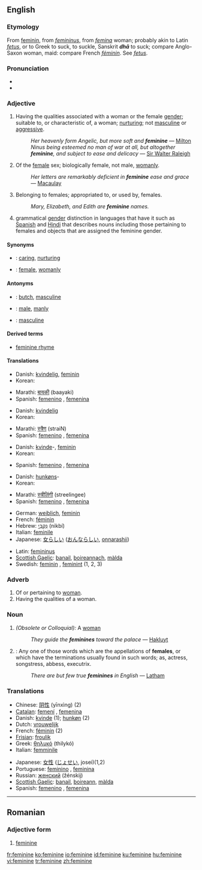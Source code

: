 {{see|féminine}}
{{wikipedia|dab=feminine}}
==English==

===Etymology===
From {{OF.}} [[feminin]], from {{L.}} ''[[femininus]]'', from ''[[femina]]'' woman; probably akin to Latin ''[[fetus]]'', or to Greek to suck, to suckle, Sanskrit '''''dhā''''' to suck; compare Anglo-Saxon ''{{IPAchar|[[fǣmme]]}}'' woman, maid: compare French ''[[féminin]]''. See ''[[fetus]]''.

===Pronunciation===
*{{IPA|/ˈfɛmɪnɪn/ ''or'' /ˈfɛmənɪn/}}
*{{audio|en-us-feminine.ogg|Audio (US)}}

===Adjective===
{{en-adj}}

# Having the qualities associated with a woman or the female [[gender]]; suitable to, or characteristic of, a woman; [[nurturing]]; not [[masculine]] or [[aggressive]].
#:''Her heavenly form Angelic, but more soft and '''feminine''''' — [[Milton]]
#:''Ninus being esteemed no man of war at all, but altogether '''feminine''', and subject to ease and delicacy'' — [[Sir Walter Raleigh]]
# Of the [[female]] sex; biologically female, not male, [[womanly]].
#:''Her letters are remarkably deficient in '''feminine''' ease and grace'' — [[Macaulay]]
# Belonging to females; appropriated to, or used by, females.
#:''Mary, Elizabeth, and Edith are '''feminine''' names.''
# {{grammar}} grammatical [[gender]] distinction in languages that have it such as [[Spanish]] and [[Hindi]] that describes nouns including those pertaining to females and objects that are assigned the feminine gender.

====Synonyms====
*{{italbrac|having qualities of female gender}}: [[caring]], [[nurturing]]
*{{italbrac|of the female sex}}: [[female]], [[womanly]]

====Antonyms====
*{{italbrac|having qualities of female gender}}: [[butch]], [[masculine]]
*{{italbrac|of the female sex}}: [[male]], [[manly]]
*{{italbrac|grammar}}: [[masculine]]

====Derived terms====
* [[feminine rhyme]] {{prosody}}

====Translations====
{{trans-top|Having the qualities associated with a woman}}
*Danish: [[kvindelig]], [[feminin]]
*Korean: {{ko-inline|나약한|nayakan}}
{{trans-mid}}
*Marathi: [[बायकी]] (baayaki)
*Spanish: [[femenino]] {{m}}, [[femenina]] {{f}}
{{trans-bottom}}

{{trans-top|Of the female sex}}
*Danish: [[kvindelig]]
*Korean: {{ko-inline|여자다운|yeosadaun}}
{{trans-mid}}
*Marathi: [[स्त्रैण]] (straiN)
*Spanish: [[femenino]] {{m}}, [[femenina]] {{f}}
{{trans-bottom}}

{{trans-top|Belonging to females}}
*Danish: [[kvinde]]-, [[feminin]]
*Korean: {{ko-inline|여성의|yeoseong-ui}}
{{trans-mid}}
*Spanish: [[femenino]] {{m}}, [[femenina]] {{f}}
{{trans-bottom}}

{{trans-top|grammatical gender distinction}}
*Danish: [[hunkøn]]s-
*Korean: {{ko-inline|여성|yeoseong}}
{{trans-mid}}
*Marathi: [[स्त्रीलिंगी]] (streelingee)
*Spanish: [[femenino]] {{m}}, [[femenina]] {{f}}
{{trans-bottom}}

{{rfc-trans}}
{{top}}
*German: [[weiblich]], [[feminin]]
*French: [[féminin]]
*Hebrew: [[נקבי|נִקְבִּי]] (nikbí) {{m}}
*Italian: [[feminile]]
*Japanese: [[女らしい]] ([[おんならしい]], [[onnarashii]])
{{mid}}
*Latin: [[femininus]]
*[[Scottish Gaelic]]: [[banail]], [[boireannach]], [[màlda]]
*Swedish: [[feminin]] {{c}}, [[feminint]] {{n}} (1, 2, 3)
{{bottom}}

===Adverb===
{{en-adv}}

# Of or pertaining to [[woman]].
# Having the qualities of a woman.

===Noun===
{{en-noun}}

# ''(Obsolete or Colloquial):'' A [[woman]]
#:''They guide the '''feminines''' toward the palace'' — [[Hakluyt]]
# {{Grammar}}: Any one of those words which are the appellations of '''females''', or which have the terminations usually found in such words; as, actress, songstress, abbess, executrix.
#:''There are but few true '''feminines''' in English'' — [[Latham]]

===Translations===
{{rfc-trans}}
{{top}}
*Chinese: [[阴性]] (yīnxìng) (2)
*[[Catalan]]: [[femení]] {{m}}, [[femenina]] {{f}}
*Danish: [[kvinde]] {{c}} (1); [[hunkøn]] {{n}} (2)
*Dutch: [[vrouwelijk]]
*French: [[féminin]] {{m}} (2)
*[[Frisian]]: [[froulik]]
*Greek: [[θηλυκό]] (thilykó)
*Italian: [[femminile]]
{{mid}}
*Japanese: [[女性]] ([[じょせい]], josei)(1,2)
*Portuguese: [[feminino]] {{m}}, [[feminina]] {{f}}
*Russian: [[женский]] (žénskij)
*[[Scottish Gaelic]]: [[banail]], [[boireann]], [[màlda]]
*Spanish: [[femenino]] {{m}}, [[femenina]] {{f}}
{{bottom}}

----

==Romanian==

===Adjective form===
{{ro-adjform|fpl|feminin}}

# [[feminine#English|feminine]]

[[fr:feminine]]
[[ko:feminine]]
[[io:feminine]]
[[id:feminine]]
[[ku:feminine]]
[[hu:feminine]]
[[vi:feminine]]
[[tr:feminine]]
[[zh:feminine]]